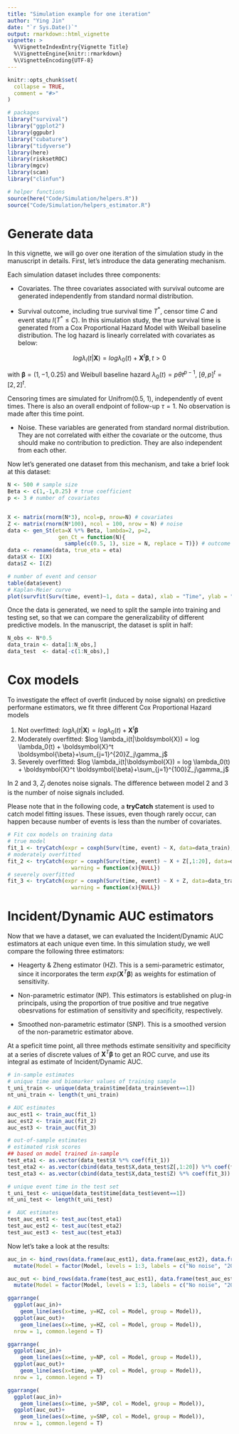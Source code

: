 ```yaml
---
title: "Simulation example for one iteration"
author: "Ying Jin"
date: "`r Sys.Date()`"
output: rmarkdown::html_vignette
vignette: >
  %\VignetteIndexEntry{Vignette Title}
  %\VignetteEngine{knitr::rmarkdown}
  %\VignetteEncoding{UTF-8}
---
```


```r
knitr::opts_chunk$set(
  collapse = TRUE,
  comment = "#>"
)

# packages
library("survival")
library("ggplot2")
library(ggpubr)
library("cubature")
library("tidyverse")
library(here)
library(risksetROC)
library(mgcv)
library(scam)
library("clinfun")

# helper functions
source(here("Code/Simulation/helpers.R"))
source("Code/Simulation/helpers_estimator.R")
```

# Generate data

In this vignette, we will go over one iteration of the simulation study in the manuscript in details. First, let's introduce the data generating mechanism. 

Each simulation dataset includes three components: 

- Covariates. The three covariates associated with survival outcome are generated independently from standard normal distribution. 

- Survival outcome, including true survival time $T^*$, censor time $C$ and event statu $I(T^*\leq C)$. In this simulation study, the true survival time is generated from a Cox Proportional Hazard Model with Weiball baseline distribution. The log hazard is linearly correlated with covariates as below:

$$log \lambda_i(t|\boldsymbol{X}) = log \lambda_0(t) + \boldsymbol{X}^t \boldsymbol{\beta}, t>0$$

with $\boldsymbol{\beta} = (1, -1, 0.25)$ and Weibull baseline hazard $\lambda_0(t) = p\theta t^{p-1}$, $[\theta, p]^t = [2, 2]^t$. 

Censoring times are simulated for Unifrom(0.5, 1), independently of event times. There is also an overall endpoint of follow-up $\tau=1$. No observation is made after this time point.

- Noise. These variables are generated from standard normal distribution. They are not correlated with either the covariate or the outcome, thus should make no contribution to prediction. They are also independent from each other. 

Now let's generated one dataset from this mechanism, and take a brief look at this dataset:

```r
N <- 500 # sample size
Beta <- c(1,-1,0.25) # true coefficient
p <- 3 # number of covariates 


X <- matrix(rnorm(N*3), ncol=p, nrow=N) # covariates
Z <- matrix(rnorm(N*100), ncol = 100, nrow = N) # noise
data <- gen_St(eta=X %*% Beta, lambda=2, p=2, 
                gen_Ct = function(N){
                  sample(c(0.5, 1), size = N, replace = T)}) # outcome
data <- rename(data, true_eta = eta)
data$X <- I(X)
data$Z <- I(Z)
```

```r
# number of event and censor
table(data$event)
# Kaplan-Meier curve
plot(survfit(Surv(time, event)~1, data = data), xlab = "Time", ylab = "Survival")
```

Once the data is generated, we need to split the sample into training and testing set, so that we can compare the generalizability of different predictive models. In the manuscript, the dataset is split in half: 

```r
N_obs <- N*0.5
data_train <- data[1:N_obs,]
data_test  <- data[-c(1:N_obs),]
```

# Cox models

To investigate the effect of overfit (induced by noise signals) on predictive performane estimators, we fit three different Cox Proportional Hazard models

1. Not overfitted: $log \lambda_i(t|\boldsymbol{X}) = log \lambda_0(t) + \boldsymbol{X}^t \boldsymbol{\beta}$
2. Moderately overfitted: $log \lambda_i(t|\boldsymbol{X}) = log \lambda_0(t) + \boldsymbol{X}^t \boldsymbol{\beta}+\sum_{j=1}^{20}Z_j\gamma_j$
3. Severely overfitted: $log \lambda_i(t|\boldsymbol{X}) = log \lambda_0(t) + \boldsymbol{X}^t \boldsymbol{\beta}+\sum_{j=1}^{100}Z_j\gamma_j$

In 2 and 3, $Z_j$ denotes noise signals. The difference between model 2 and 3 is the number of noise signals included. 

Please note that in the following code, a **tryCatch** statement is used to catch model fitting issues. These issues, even though rarely occur, can happen because number of events is less than the number of covariates.


```r
# Fit cox models on training data
# true model
fit_1 <- tryCatch(expr = coxph(Surv(time, event) ~ X, data=data_train), warning = function(x){NULL})
# moderately overfitted
fit_2 <- tryCatch(expr = coxph(Surv(time, event) ~ X + Z[,1:20], data=data_train), 
                    warning = function(x){NULL})
# severely overfitted  
fit_3 <- tryCatch(expr = coxph(Surv(time, event) ~ X + Z, data=data_train),
                    warning = function(x){NULL})
```


# Incident/Dynamic AUC estimators

Now that we have a dataset, we can evaluated the Incident/Dynamic AUC estimators at each unique even time. In this simulation study, we well compare the following three estimators:

- Heagerty & Zheng estimator (HZ). This is a semi-parametric estimator, since it incorporates the term $exp(\boldsymbol{X}^T\boldsymbol{\beta})$ as weights for estimation of sensitivity. 

- Non-parametric estimator (NP). This estimators is established on plug-in principals, using the proportion of true positive and true negative obesrvations for estimation of sensitivity and specificity, respectively. 

- Smoothed non-parametric estimator (SNP). This is a smoothed version of the non-parametric estimator above.

At a speficit time point, all three methods estimate sensitivity and specificity at a series of discrete values of $\boldsymbol{X}^T\boldsymbol{\beta}$ to get an ROC curve, and use its integral as estimate of Incident/Dynamic AUC.

```r
# in-sample estimates
# unique time and biomarker values of training sample
t_uni_train <- unique(data_train$time[data_train$event==1])
nt_uni_train <- length(t_uni_train)

# AUC estimates
auc_est1 <- train_auc(fit_1)
auc_est2 <- train_auc(fit_2)
auc_est3 <- train_auc(fit_3)
```


```r
# out-of-sample estimates
# estimated risk scores
## based on model trained in-sample
test_eta1 <- as.vector(data_test$X %*% coef(fit_1))
test_eta2 <- as.vector(cbind(data_test$X,data_test$Z[,1:20]) %*% coef(fit_2))
test_eta3 <- as.vector(cbind(data_test$X,data_test$Z) %*% coef(fit_3))

# unique event time in the test set
t_uni_test <- unique(data_test$time[data_test$event==1])
nt_uni_test <- length(t_uni_test)

#  AUC estimates
test_auc_est1 <- test_auc(test_eta1)
test_auc_est2 <- test_auc(test_eta2)
test_auc_est3 <- test_auc(test_eta3)
```

Now let's take a look at the results:

```r
auc_in <- bind_rows(data.frame(auc_est1), data.frame(auc_est2), data.frame(auc_est3), .id = "Model") %>% 
  mutate(Model = factor(Model, levels = 1:3, labels = c("No noise", "20 noise", "100 noise")))

auc_out <- bind_rows(data.frame(test_auc_est1), data.frame(test_auc_est2), data.frame(test_auc_est3), .id = "Model") %>% 
  mutate(Model = factor(Model, levels = 1:3, labels = c("No noise", "20 noise", "100 noise")))
```


```r
ggarrange(
  ggplot(auc_in)+
    geom_line(aes(x=time, y=HZ, col = Model, group = Model)),
  ggplot(auc_out)+
    geom_line(aes(x=time, y=HZ, col = Model, group = Model)),
  nrow = 1, common.legend = T)
```

```r
ggarrange(
  ggplot(auc_in)+
    geom_line(aes(x=time, y=NP, col = Model, group = Model)),
  ggplot(auc_out)+
    geom_line(aes(x=time, y=NP, col = Model, group = Model)),
  nrow = 1, common.legend = T)
```

```r
ggarrange(
  ggplot(auc_in)+
    geom_line(aes(x=time, y=SNP, col = Model, group = Model)),
  ggplot(auc_out)+
    geom_line(aes(x=time, y=SNP, col = Model, group = Model)),
  nrow = 1, common.legend = T)
```





